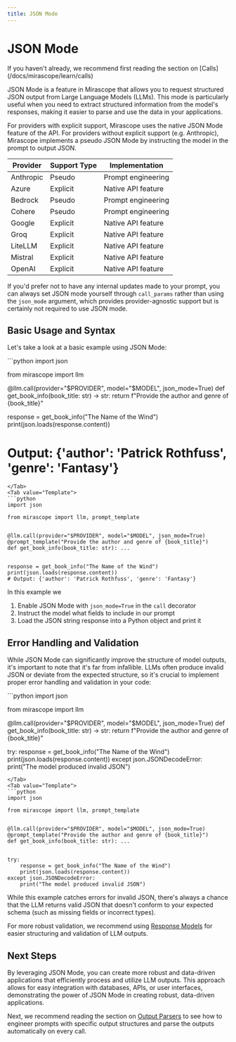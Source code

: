 ```yaml
---
title: JSON Mode
---
```


# JSON Mode

<Note>
  If you haven't already, we recommend first reading the section on [Calls](/docs/mirascope/learn/calls)
</Note>

JSON Mode is a feature in Mirascope that allows you to request structured JSON output from Large Language Models (LLMs). This mode is particularly useful when you need to extract structured information from the model's responses, making it easier to parse and use the data in your applications.

<Info title="Not all providers have an official JSON Mode" collapsible={true} defaultCollapsed={true}>
  For providers with explicit support, Mirascope uses the native JSON Mode feature of the API. For providers without explicit support (e.g. Anthropic), Mirascope implements a pseudo JSON Mode by instructing the model in the prompt to output JSON.

  <div className="overflow-x-auto">
    <table className="w-full border-collapse">
      <thead>
        <tr className="bg-muted/50">
          <th className="border border-muted p-2 text-left">Provider</th>
          <th className="border border-muted p-2 text-left">Support Type</th>
          <th className="border border-muted p-2 text-left">Implementation</th>
        </tr>
      </thead>
      <tbody>
        <tr>
          <td className="border border-muted p-2">Anthropic</td>
          <td className="border border-muted p-2">Pseudo</td>
          <td className="border border-muted p-2">Prompt engineering</td>
        </tr>
        <tr>
          <td className="border border-muted p-2">Azure</td>
          <td className="border border-muted p-2">Explicit</td>
          <td className="border border-muted p-2">Native API feature</td>
        </tr>
        <tr>
          <td className="border border-muted p-2">Bedrock</td>
          <td className="border border-muted p-2">Pseudo</td>
          <td className="border border-muted p-2">Prompt engineering</td>
        </tr>
        <tr>
          <td className="border border-muted p-2">Cohere</td>
          <td className="border border-muted p-2">Pseudo</td>
          <td className="border border-muted p-2">Prompt engineering</td>
        </tr>
        <tr>
          <td className="border border-muted p-2">Google</td>
          <td className="border border-muted p-2">Explicit</td>
          <td className="border border-muted p-2">Native API feature</td>
        </tr>
        <tr>
          <td className="border border-muted p-2">Groq</td>
          <td className="border border-muted p-2">Explicit</td>
          <td className="border border-muted p-2">Native API feature</td>
        </tr>
        <tr>
          <td className="border border-muted p-2">LiteLLM</td>
          <td className="border border-muted p-2">Explicit</td>
          <td className="border border-muted p-2">Native API feature</td>
        </tr>
        <tr>
          <td className="border border-muted p-2">Mistral</td>
          <td className="border border-muted p-2">Explicit</td>
          <td className="border border-muted p-2">Native API feature</td>
        </tr>
        <tr>
          <td className="border border-muted p-2">OpenAI</td>
          <td className="border border-muted p-2">Explicit</td>
          <td className="border border-muted p-2">Native API feature</td>
        </tr>
      </tbody>
    </table>
  </div>

  If you'd prefer not to have any internal updates made to your prompt, you can always set JSON mode yourself through `call_params` rather than using the `json_mode` argument, which provides provider-agnostic support but is certainly not required to use JSON mode.
</Info>

## Basic Usage and Syntax

Let's take a look at a basic example using JSON Mode:

<TabbedSection showLogo={true}>
<Tab value="Shorthand">
```python
import json

from mirascope import llm


@llm.call(provider="$PROVIDER", model="$MODEL", json_mode=True)
def get_book_info(book_title: str) -> str:
    return f"Provide the author and genre of {book_title}"


response = get_book_info("The Name of the Wind")
print(json.loads(response.content))
# Output: {'author': 'Patrick Rothfuss', 'genre': 'Fantasy'}
```
</Tab>
<Tab value="Template">
```python
import json

from mirascope import llm, prompt_template


@llm.call(provider="$PROVIDER", model="$MODEL", json_mode=True)
@prompt_template("Provide the author and genre of {book_title}")
def get_book_info(book_title: str): ...


response = get_book_info("The Name of the Wind")
print(json.loads(response.content))
# Output: {'author': 'Patrick Rothfuss', 'genre': 'Fantasy'}
```
</Tab>
</TabbedSection>

In this example we

1. Enable JSON Mode with `json_mode=True` in the `call` decorator
2. Instruct the model what fields to include in our prompt
3. Load the JSON string response into a Python object and print it

## Error Handling and Validation

While JSON Mode can significantly improve the structure of model outputs, it's important to note that it's far from infallible. LLMs often produce invalid JSON or deviate from the expected structure, so it's crucial to implement proper error handling and validation in your code:

<TabbedSection showLogo={true}>
<Tab value="Shorthand">
```python
import json

from mirascope import llm


@llm.call(provider="$PROVIDER", model="$MODEL", json_mode=True)
def get_book_info(book_title: str) -> str:
    return f"Provide the author and genre of {book_title}"


try:
    response = get_book_info("The Name of the Wind")
    print(json.loads(response.content))
except json.JSONDecodeError:
    print("The model produced invalid JSON")
```
</Tab>
<Tab value="Template">
```python
import json

from mirascope import llm, prompt_template


@llm.call(provider="$PROVIDER", model="$MODEL", json_mode=True)
@prompt_template("Provide the author and genre of {book_title}")
def get_book_info(book_title: str): ...


try:
    response = get_book_info("The Name of the Wind")
    print(json.loads(response.content))
except json.JSONDecodeError:
    print("The model produced invalid JSON")
```
</Tab>
</TabbedSection>

<Warning>
  While this example catches errors for invalid JSON, there's always a chance that the LLM returns valid JSON that doesn't conform to your expected schema (such as missing fields or incorrect types).

  For more robust validation, we recommend using [Response Models](/docs/mirascope/learn/response_models) for easier structuring and validation of LLM outputs.
</Warning>

## Next Steps

By leveraging JSON Mode, you can create more robust and data-driven applications that efficiently process and utilize LLM outputs. This approach allows for easy integration with databases, APIs, or user interfaces, demonstrating the power of JSON Mode in creating robust, data-driven applications.

Next, we recommend reading the section on [Output Parsers](/docs/mirascope/learn/output_parsers) to see how to engineer prompts with specific output structures and parse the outputs automatically on every call.